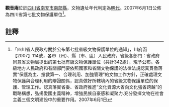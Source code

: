 {{msg:四川省文物保護單位
|名稱 = 觀音庵
|編號 = 72
|圖片 = 
|級別 = S7
|分類 = 
|時代 = [[明代|明代]]
|地点 = [[四川省|四川省]][[南充市|南充市]][[南部縣|南部縣]]
|坐標 =
|登錄 = 2007年6月1日
}}
'''觀音庵'''位於[[四川省|四川省]][[南充市|南充市]][[南部縣|南部縣]]，文物遺址年代判定為[[明代|明代]]。2007年6月1日公佈為四川省第七批文物保護單位<ref>「四川省人民政府關於公布第七批省級文物保護單位的通知」，川府函【2007】114號，各市（州）、縣（市、區）人民政府，省級各部門：省政府同意省文物局提出的第七批有級文物保護單位（共計342處），現予公布。各級地方人民政府和有關部門要依照國家和省關文物保護的法律法規認真貫徹落實“保護為主、搶救第一、合理利用、加強管理”的文物工作方針，正確處理文物保護與合理利用的辯證關係，認真做好所轄境內的省級文物保護單位的保護、管理工作。認真落實省委、省政府推進“文化資源大省向文化強省跨越”的戰略構想，弘揚愛國主義精神，增強民族自豪感和凝聚力.充分發揮文物在社會主義三個文明建設中的重要作用。2007年6月1日</ref>。
==註釋==
{{reflist}}
{{文物保護單位小作品}}